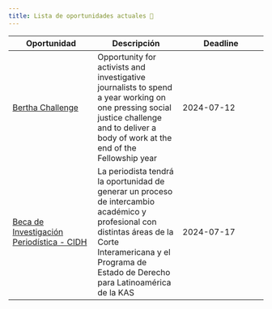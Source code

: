 ```yaml
---
title: Lista de oportunidades actuales 🚀
---
```


| Oportunidad | Descripción | Deadline |
| --- | --- | --- |
| [Bertha Challenge](https://berthafoundation.org/story/bertha-challenge-2025/) | Opportunity for activists and investigative journalists to spend a year working on one pressing social justice challenge and to deliver a body of work at the end of the Fellowship year | 2024-07-12 |
| [Beca de Investigación Periodística - CIDH ](https://www.corteidh.or.cr/tablas/dialoga/beca.html) | La periodista tendrá la oportunidad de generar un proceso de intercambio académico y profesional con distintas áreas de la Corte Interamericana y el Programa de Estado de Derecho para Latinoamérica de la KAS | 2024-07-17 |